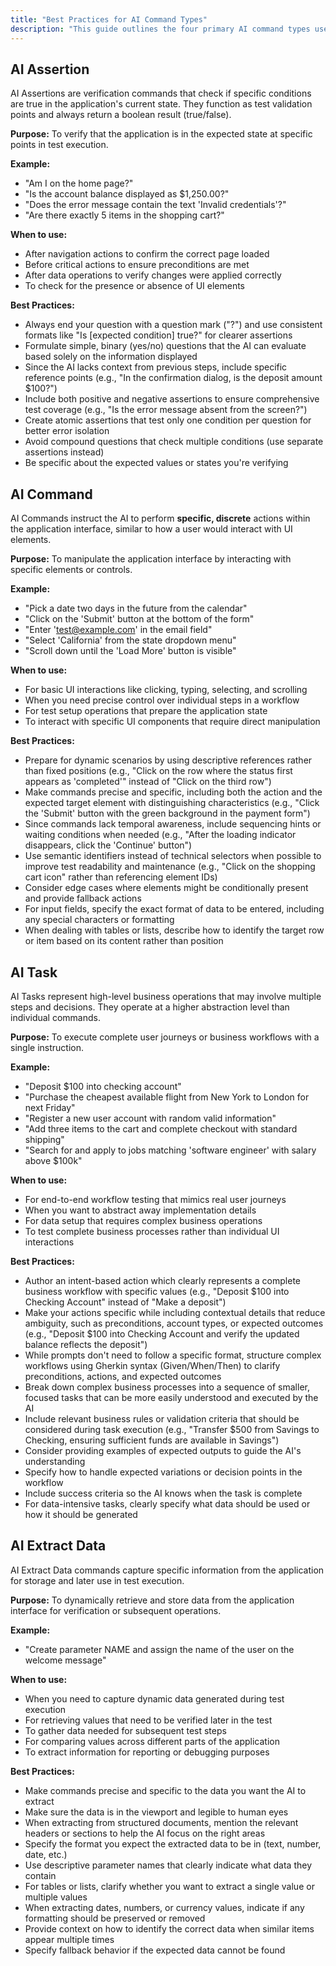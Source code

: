 ```yaml
---
title: "Best Practices for AI Command Types"
description: "This guide outlines the four primary AI command types used in our testing framework, along with detailed explanations and best practices for each type."
---
```


## AI Assertion

AI Assertions are verification commands that check if specific conditions are true in the application's current state. They function as test validation points and always return a boolean result (true/false).

**Purpose:** To verify that the application is in the expected state at specific points in test execution.

**Example:**

- "Am I on the home page?"
- "Is the account balance displayed as $1,250.00?"
- "Does the error message contain the text 'Invalid credentials'?"
- "Are there exactly 5 items in the shopping cart?"

**When to use:**

- After navigation actions to confirm the correct page loaded
- Before critical actions to ensure preconditions are met
- After data operations to verify changes were applied correctly
- To check for the presence or absence of UI elements

**Best Practices:**

- Always end your question with a question mark ("?") and use consistent formats like "Is \[expected condition\] true?" for clearer assertions
- Formulate simple, binary (yes/no) questions that the AI can evaluate based solely on the information displayed
- Since the AI lacks context from previous steps, include specific reference points (e.g., "In the confirmation dialog, is the deposit amount $100?")
- Include both positive and negative assertions to ensure comprehensive test coverage (e.g., "Is the error message absent from the screen?")
- Create atomic assertions that test only one condition per question for better error isolation
- Avoid compound questions that check multiple conditions (use separate assertions instead)
- Be specific about the expected values or states you're verifying

## AI Command

AI Commands instruct the AI to perform **specific, discrete** actions within the application interface, similar to how a user would interact with UI elements.

**Purpose:** To manipulate the application interface by interacting with specific elements or controls.

**Example:**

- "Pick a date two days in the future from the calendar"
- "Click on the 'Submit' button at the bottom of the form"
- "Enter '[test@example.com](mailto:test@example.com)' in the email field"
- "Select 'California' from the state dropdown menu"
- "Scroll down until the 'Load More' button is visible"

**When to use:**

- For basic UI interactions like clicking, typing, selecting, and scrolling
- When you need precise control over individual steps in a workflow
- For test setup operations that prepare the application state
- To interact with specific UI components that require direct manipulation

**Best Practices:**

- Prepare for dynamic scenarios by using descriptive references rather than fixed positions (e.g., "Click on the row where the status first appears as 'completed'" instead of "Click on the third row")
- Make commands precise and specific, including both the action and the expected target element with distinguishing characteristics (e.g., "Click the 'Submit' button with the green background in the payment form")
- Since commands lack temporal awareness, include sequencing hints or waiting conditions when needed (e.g., "After the loading indicator disappears, click the 'Continue' button")
- Use semantic identifiers instead of technical selectors when possible to improve test readability and maintenance (e.g., "Click on the shopping cart icon" rather than referencing element IDs)
- Consider edge cases where elements might be conditionally present and provide fallback actions
- For input fields, specify the exact format of data to be entered, including any special characters or formatting
- When dealing with tables or lists, describe how to identify the target row or item based on its content rather than position

## AI Task

AI Tasks represent high-level business operations that may involve multiple steps and decisions. They operate at a higher abstraction level than individual commands.

**Purpose:** To execute complete user journeys or business workflows with a single instruction.

**Example:**

- "Deposit $100 into checking account"
- "Purchase the cheapest available flight from New York to London for next Friday"
- "Register a new user account with random valid information"
- "Add three items to the cart and complete checkout with standard shipping"
- "Search for and apply to jobs matching 'software engineer' with salary above $100k"

**When to use:**

- For end-to-end workflow testing that mimics real user journeys
- When you want to abstract away implementation details
- For data setup that requires complex business operations
- To test complete business processes rather than individual UI interactions

**Best Practices:**

- Author an intent-based action which clearly represents a complete business workflow with specific values (e.g., "Deposit $100 into Checking Account" instead of "Make a deposit")
- Make your actions specific while including contextual details that reduce ambiguity, such as preconditions, account types, or expected outcomes (e.g., "Deposit $100 into Checking Account and verify the updated balance reflects the deposit")
- While prompts don't need to follow a specific format, structure complex workflows using Gherkin syntax (Given/When/Then) to clarify preconditions, actions, and expected outcomes
- Break down complex business processes into a sequence of smaller, focused tasks that can be more easily understood and executed by the AI
- Include relevant business rules or validation criteria that should be considered during task execution (e.g., "Transfer $500 from Savings to Checking, ensuring sufficient funds are available in Savings")
- Consider providing examples of expected outputs to guide the AI's understanding
- Specify how to handle expected variations or decision points in the workflow
- Include success criteria so the AI knows when the task is complete
- For data-intensive tasks, clearly specify what data should be used or how it should be generated

## AI Extract Data

AI Extract Data commands capture specific information from the application for storage and later use in test execution.

**Purpose:** To dynamically retrieve and store data from the application interface for verification or subsequent operations.

**Example:**

- "Create parameter NAME and assign the name of the user on the welcome message"

**When to use:**

- When you need to capture dynamic data generated during test execution
- For retrieving values that need to be verified later in the test
- To gather data needed for subsequent test steps
- For comparing values across different parts of the application
- To extract information for reporting or debugging purposes

**Best Practices:**

- Make commands precise and specific to the data you want the AI to extract
- Make sure the data is in the viewport and legible to human eyes
- When extracting from structured documents, mention the relevant headers or sections to help the AI focus on the right areas
- Specify the format you expect the extracted data to be in (text, number, date, etc.)
- Use descriptive parameter names that clearly indicate what data they contain
- For tables or lists, clarify whether you want to extract a single value or multiple values
- When extracting dates, numbers, or currency values, indicate if any formatting should be preserved or removed
- Provide context on how to identify the correct data when similar items appear multiple times
- Specify fallback behavior if the expected data cannot be found
